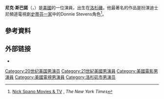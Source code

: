 {{Infobox person
| name                      = Nick Spano
| image                     = 
| image_size                = 
| alt                       = 
| caption                   = 
| birth_name                = Nick Fortunato Spano
| othername                 =Donnie Stevens
| birth_date                = {{birth date and age|1976|03|16}}
| birth_place               = 美國[[加利福尼亞|加利福尼亞]][[洛杉磯|洛杉磯]]
| death_date                = 
| death_place               = 
| alma_mater                = 
| occupation                = 演員
| years_active              = 1994–現在
| spouse                    = 
}}
'''尼克·斯巴諾'''（{{lang-en|Nick Spano}}，{{bd|1976年|3月16日||}}）是[[美國|美國]]的一位演員，出生在[[洛杉磯|洛杉磯]]。他最著名的作品是扮演迪士尼頻道電視劇[[史蒂芬一家|史蒂芬一家]]中的Donnie Stevens角色<ref>[http://movies.nytimes.com/person/369766/Nick-Spano/filmography Nick Spano Movies & TV] {{Wayback|url=http://movies.nytimes.com/person/369766/Nick-Spano/filmography |date=20130306021830 }}, ''The New York Times''</ref>。

==參考資料==
{{reflist}}

== 外部链接 ==
*{{IMDb name|0816880}}

{{Authority control}}

{{DEFAULTSORT:Spano, Nick}}
[[Category:20世纪美国男演员|Category:20世纪美国男演员]]
[[Category:21世紀美國男演員|Category:21世紀美國男演員]]
[[Category:美國電影男演員|Category:美國電影男演員]]
[[Category:美國電視男演員|Category:美國電視男演員]]
[[Category:洛杉矶市男演员|Category:洛杉矶市男演员]]